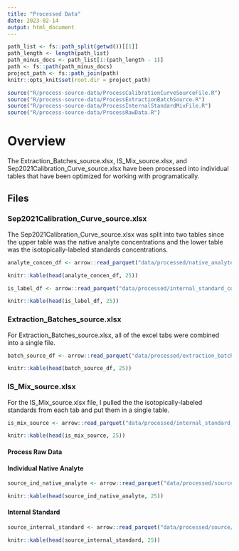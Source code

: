 ```yaml
---
title: "Processed Data"
date: 2023-02-14
output: html_document
---
```


```r
path_list <- fs::path_split(getwd())[[1]]
path_length <- length(path_list)
path_minus_docs <- path_list[1:(path_length - 1)]
path <- fs::path(path_minus_docs)
project_path <- fs::path_join(path)
knitr::opts_knit$set(root.dir = project_path)
```

```r
source("R/process-source-data/ProcessCalibrationCurveSourceFile.R")
source("R/process-source-data/ProcessExtractionBatchSource.R")
source("R/process-source-data/ProcessInternalStandardMixFile.R")
source("R/process-source-data/ProcessRawData.R")
```

# Overview

The Extraction_Batches_source.xlsx, IS_Mix_source.xlsx, and Sep2021Calibration_Curve_source.xlsx have been processed into individual tables that have been optimized for working with programatically.

## Files

### Sep2021Calibration_Curve_source.xlsx

The Sep2021Calibration_Curve_source.xlsx was split into two tables since the upper table was the native analyte concentrations and the lower table was the isotopically-labeled standards concentrations.

```r
analyte_concen_df <- arrow::read_parquet("data/processed/native_analyte_concentration.parquet")

knitr::kable(head(analyte_concen_df, 25))
```

```r
is_label_df <- arrow::read_parquet("data/processed/internal_standard_concentration.parquet")

knitr::kable(head(is_label_df, 25))
```

### Extraction_Batches_source.xlsx

For Extraction_Batches_source.xlsx, all of the excel tabs were combined into a single file.

```r
batch_source_df <- arrow::read_parquet("data/processed/extraction_batch_source.parquet")

knitr::kable(head(batch_source_df, 25))
```

### IS_Mix_source.xlsx

For the IS_Mix_source.xlsx file, I pulled the the isotopically-labeled standards from each tab and put them in a single table.

```r
is_mix_source <- arrow::read_parquet("data/processed/internal_standard_mix.parquet")

knitr::kable(head(is_mix_source, 25))
```

#### Process Raw Data

#### Individual Native Analyte

```r
source_ind_native_analyte <- arrow::read_parquet("data/processed/source/source_data_individual_native_analyte.parquet")

knitr::kable(head(source_ind_native_analyte, 25))
```

#### Internal Standard

```r
source_internal_standard <- arrow::read_parquet("data/processed/source/source_data_internal_standard.parquet")

knitr::kable(head(source_internal_standard, 25))
```
